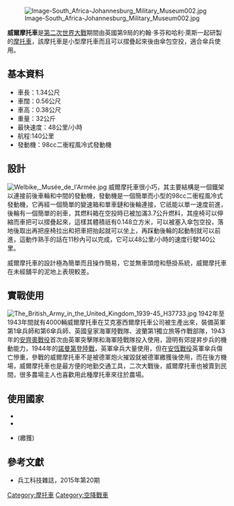 {{no footnotes|time=2016-10-10T03:07:49+00:00}}
[[File:Image-South_Africa-Johannesburg_Military_Museum002.jpg|thumb]]

'''威爾摩托車'''是[[第二次世界大戰|第二次世界大戰]]期間由英國第9局的約翰·多芬和哈利·萊斯一起研製的[[摩托車|摩托車]]，該摩托車是小型摩托車而且可以摺疊起來後由傘包空投，適合傘兵使用。

==基本資料==
{{Commons|Category:Welbike motorcycles}}
*車長：1.34公尺
*車闊：0.56公尺
*車高：0.38公尺
*重量：32公斤
*最快速度：48公里/小時
*航程:140公里
*發動機：98cc二衝程風冷式發動機

==設計==
[[File:Welbike,_Musée_de_l'Armée.jpg|thumb]]
威爾摩托車很小巧，其主要結構是一個鐵架以連接前後車輪和中間的發動機，發動機是一個簡單而小型的98cc二衝程風冷式發動機，它再經一個簡單的變速箱和單車鏈和後輪連接，它祇能以單一速度前進，後輪有一個簡單的剎車，其燃料箱在空投時已被加滿3.7公升燃料，其座椅可以伸縮而車把可以摺疊起來，這樣其體積祇有0.148立方米，可以被塞入傘包空投，落地後取出再把座椅拉出和把車把抬起就可以坐上，再踩動後輪的起動制就可以前進，這動作熟手的話在11秒內可以完成，它可以48公里/小時的速度行駛140公里。

威爾摩托車的設計極為簡單而且操作簡易，它並無車頭燈和懸掛系統，威爾摩托車在未經舖平的泥地上表現較差。

==實戰使用==
[[File:The_British_Army_in_the_United_Kingdom_1939-45_H37733.jpg|thumb]]
1942年至1943年間就有4000輛威爾摩托車在艾克塞西爾摩托車公司被生產出來，裝備英軍第1傘兵師和第6傘兵師、英國皇家海軍陸戰隊、波蘭第1獨立旅等作戰部隊，1943年的[[安齊奧戰役|安齊奧戰役]]首次由英軍突擊隊和海軍陸戰隊投入使用，證明有郊提昇步兵的機動能力，1944年的[[諾曼第登陸戰|諾曼第登陸戰]]，英軍傘兵大量使用，但在[[安恆戰役|安恆戰役]]英軍傘兵傷亡慘重，參戰的威爾摩托車不是被德軍炮火摧毀就被德軍繳獲後使用，而在後方機場，威爾摩托車也是最方便的地勤交通工具，二次大戰後，威爾摩托車也被賣到民間，很多農場主人也喜歡用此種摩托車來往於農場。

==使用國家==
*{{UK}}
*{{POL}}
*{{Flag|Nazi Germany}}(繳獲)

==參考文獻==
*兵工科技雜誌，2015年第20期

{{第九局研製的設備}}
[[Category:摩托車|Category:摩托車]]
[[Category:空降戰車|Category:空降戰車]]